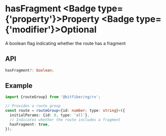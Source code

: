 
# hasFragment <Badge type={'property'}>Property</Badge> <Badge type={'modifier'}>Optional</Badge>

A boolean flag indicating whether the route has a fragment

## API

```ts copy
hasFragment?: boolean;
```

## Example

```ts copy
import {routeGroup} from '@bitfiber/ng/rx';

// Provides a route group
const route = routeGroup<{id: number; type: string}>({
  initialParams: {id: 0, type: 'all'},
  // Indicates whether the route includes a fragment
  hasFragment: true,
});
```
